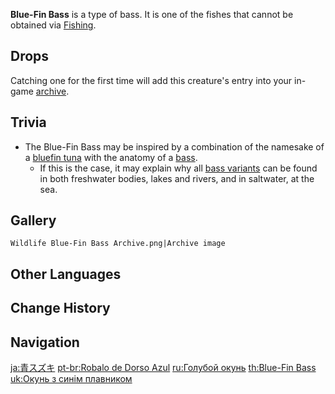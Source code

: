 {{Wildlife Infobox
|type     = Wildlife
|image    = Wildlife Blue-Fin Bass Icon.png
|family   = Fish
|group    = Bass
|location = 
}}
{{Description|A type of fish commonly found in bodies of water everywhere. Their meat is sumptuous, making them an important resource for fish-related gourmet dishes in Teyvat.<br />Blue-Fin Basses have softer flesh than those of their black-backed cousins, which is very welcome amongst those who prefer delicate tastes.|in-game description from the [[Archive]]}}
'''Blue-Fin Bass''' is a type of bass. It is one of the fishes that cannot be obtained via [[Fishing]].

==Drops==
{{Card|Fish|1}}

Catching one for the first time will add this creature's entry into your in-game [[archive]].

==Trivia==
*The Blue-Fin Bass may be inspired by a combination of the namesake of a [https://en.wikipedia.org/wiki/Atlantic_bluefin_tuna bluefin tuna] with the anatomy of a [https://en.wikipedia.org/wiki/Bass_(fish) bass].
**If this is the case, it may explain why all [[Bass|bass variants]] can be found in both freshwater bodies, lakes and rivers, and in saltwater, at the sea.

==Gallery==
<gallery>
 Wildlife Blue-Fin Bass Archive.png|Archive image
</gallery>

==Other Languages==
{{Other Languages
|en      = Blue-Fin Bass
|zhs     = 蓝鳍鲈鱼
|zhs_rm  = Lánqí Lúyú
|zht     = 藍鰭鱸魚
|zht_rm  = Lánqí Lúyú
|zh_tl   = Blue-Finned Bass
|ja      = 青スズキ
|ja_rm   = Ao Suzuki{{Assumed}}
|ja_tl   = Blue Bass
|ko      = 파랑 농{{tt|어|魚}}
|ko_rm   = Parang Nong-eo
|ko_tl   = Blue Bass
|es      = Perca de lomo azul
|es_tl   = Blue-Backed Bass
|fr      = Perche aux ailerons bleus
|fr_tl   = Blue-Finned Bass
|ru      = Голубой окунь
|ru_tl   = Blue Bass
|th      = Blue-fin Bass
|vi      = Cá Chép Xanh
|vi_tl   = Blue Carp
|de      = Blauflossenbarsch
|de_tl   = Blue-Fin Bass
|id      = Blue-Fin Bass
|pt      = Robalo de Dorso Azul
|pt_tl   = Blue-Backed Bass
|tr      = Mavi Yüzgeçli Levrek
|tr_tl   = 
|it      = Spigola pinna blu
|it_tl   = 
}}

==Change History==
{{Change History|1.0}}

==Navigation==
{{Wildlife Navbox}}

[[ja:青スズキ]]
[[pt-br:Robalo de Dorso Azul]]
[[ru:Голубой окунь]]
[[th:Blue-Fin Bass]]
[[uk:Окунь з синім плавником]]